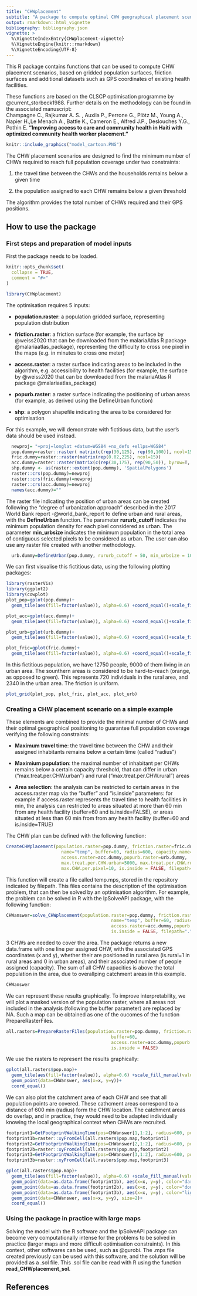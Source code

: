 ```yaml
---
title: "CHWplacement"
subtitle: "A package to compute optimal CHW geographical placement scenarios"
output: rmarkdown::html_vignette
bibliography: bibliography.json
vignette: >
  %\VignetteIndexEntry{CHWplacement-vignette}
  %\VignetteEngine{knitr::rmarkdown}
  %\VignetteEncoding{UTF-8}
---
```


This R package contains functions that can be used to compute CHW placement scenarios, based on gridded population surfaces, friction surfaces and additional datasets such as GPS coordinates of existing health facilities.

These functions are based on the CLSCP optimisation programme by @current_storbeck1988. Further details on the methodology can be found in the associated manuscript:  
Champagne C., Rajkumar A. S. , Auxila P., Perrone G., Plötz M., Young A., Napier H.,Le Menach A., Battle K., Cameron E., Alfred J.P., Deslouches Y.G., Pothin E. **"Improving access to care and community health in Haiti with optimized community health worker placement."**



```r
knitr::include_graphics("model_cartoon.PNG")
```


The CHW placement scenarios are designed to find the minimum number of CHWs required to reach full population coverage under two constraints:

1. the travel time between the CHWs and the households remains below a given time

2. the population assigned to each CHW remains below a given threshold

The algorithm provides the total number of CHWs required and their GPS positions.


## How to use the package

### First steps and preparation of model inputs
First the package needs to be loaded.

```r
knitr::opts_chunk$set(
  collapse = TRUE,
  comment = "#>"
)
```

```r
library(CHWplacement)
```

 The optimisation requires 5 inputs:
                     
 - **population.raster**: a population gridded surface, representing population distribution
 
 - **friction.raster**: a friction surface (for example, the surface by @weiss2020 that can be downloaded from the malariaAtlas R package @malariaatlas_package), representing the difficulty to cross one pixel in the maps (e.g. in minutes to cross one meter)
 
 - **access.raster**: a raster surface indicating areas to be included in the algorithm, e.g. accessibility to health facilities (for example, the surface by @weiss2020 that can be downloaded from the malariaAtlas R package @malariaatlas_package)
 
 - **popurb.raster**: a raster surface indicating the positioning of urban areas (for example, as derived using the DefineUrban function) 
 
 - **shp**: a polygon shapefile indicating the area to be considered for optimisation
 

For this example, we will demonstrate with fictitious data, but the user's data should be used instead.
```r
  newproj= "+proj=longlat +datum=WGS84 +no_defs +ellps=WGS84"
  pop.dummy=raster::raster( matrix(c(rep(30,125), rep(90,100)), ncol=15))
  fric.dummy=raster::raster(matrix(rep(0.02,225), ncol=15))
  acc.dummy=raster::raster(matrix(c(rep(30,175), rep(90,50)), byrow=T, ncol=15))
  shp.dummy <- as(raster::extent(pop.dummy), 'SpatialPolygons')
  raster::crs(pop.dummy)=newproj
  raster::crs(fric.dummy)=newproj
  raster::crs(acc.dummy)=newproj
  names(acc.dummy)=""
```

The raster file indicating the position of urban areas can be created following the “degree of urbanization approach” described in the 2017 World Bank report -@world_bank_report to define urban and rural areas, with the **DefineUrban** function. The parameter **rururb_cutoff** indicates the minimum population density for each pixel considered as urban. The parameter **min_urbsize** indicates the minimum population in the total area of contiguous selected pixels to be considered as urban. The user can also use any raster file created with another methodology.

```r
  urb.dummy=DefineUrban(pop.dummy, rururb_cutoff = 50, min_urbsize = 1000)
```

We can first visualise this fictitious data, using the following plotting packages:

```r
library(rasterVis)
library(ggplot2)
library(cowplot)
plot_pop=gplot(pop.dummy)+
  geom_tile(aes(fill=factor(value)), alpha=0.6) +coord_equal()+scale_fill_manual(values=c("#FF6600", "#990000"), name="Population")

plot_acc=gplot(acc.dummy)+
  geom_tile(aes(fill=factor(value)), alpha=0.6) +coord_equal()+scale_fill_manual(values=c("forestgreen", "darkorange"), name="Access")

plot_urb=gplot(urb.dummy)+
  geom_tile(aes(fill=factor(value)), alpha=0.6) +coord_equal()+scale_fill_manual( values=c("#990000"), name="Urban\npopulation")

plot_fric=gplot(fric.dummy)+
  geom_tile(aes(fill=factor(value)), alpha=0.6) +coord_equal()+scale_fill_manual(values=c("#FFCC00"), name="Friction")
```

In this fictitious population, we have 12750 people, 9000 of them living in an urban area. The sounthern areas is considered to be hard-to-reach (orange, as opposed to green). This represents 720 individuals in the rural area, and 2340 in the urban area. The friction is uniform.

```r
plot_grid(plot_pop, plot_fric, plot_acc, plot_urb)
```

### Creating a CHW placement scenario on a simple example
These elements are combined to provide the minimal number of CHWs and their optimal geographical positioning to guarantee full population coverage verifying the following constraints:

 - **Maximum travel time**: the travel time between the CHW and their assigned inhabitants remains below a certain time (called "radius")
 
 - **Maximium population**: the maximal number of inhabitant per CHWs remains below a certain capacity threshold, that can differ in urban ("max.treat.per.CHW.urban") and rural ("max.treat.per.CHW.rural") areas
 
 - **Area selection**: the analysis can be restricted to certain areas in the access.raster map via the "buffer" and "is.inside" parameters: for example if access.raster represents the travel time to health facilities in min, the analysis can restricted to areas situated at more than 60 min from any health facility (buffer=60 and is.inside=FALSE), or areas situated at less than 60 min from  from any health facility (buffer=60 and is.inside=TRUE)


The CHW plan can be defined with the following function:
```r
CreateCHWplacement(population.raster=pop.dummy, friction.raster=fric.dummy,shp=shp.dummy,
                     name="temp", buffer=60, radius=600, capacity.name="",
                     access.raster=acc.dummy,popurb.raster=urb.dummy,
                     max.treat.per.CHW.urban=5000, max.treat.per.CHW.rural=1000,
                     max.CHW.per.pixel=10, is.inside = FALSE, filepath=".")

```
This function will create a file called temp.mps, stored in the repository indicated by filepath. This files contains the description of the optimisation problem, that can then be solved by an optimisation algorithm. For example, the problem can be solved in R with the lpSolveAPI package, with the following function:

```r
CHWanswer=solve_CHWplacement(population.raster=pop.dummy, friction.raster=fric.dummy,shp=shp.dummy,
                                        name="temp", buffer=60, radius=600, capacity.name="",
                                        access.raster=acc.dummy,popurb.raster=urb.dummy,
                                        is.inside = FALSE, filepath=".")
```
3 CHWs are needed to cover the area.
The package returns a new data.frame with one line per assigned CHW, with the associated GPS coordinates (x and y), whether their are positioned in rural area (is.rural=1 in rural areas and 0 in urban areas), and their associated number of people assigned (capacity). The sum of all CHW capacities is above the total population in the area, due to overallping catchment areas in this example.
```r
CHWanswer
```
We can represent these results graphically. To improve interpretability, we will plot a masked version of the population raster, where all areas not included in the analysis (following the buffer parameter) are replaced by NA. Such a map can be obtained as one of the oucomes of the function PrepareRasterFiles.

```r
all.rasters=PrepareRasterFiles(population.raster=pop.dummy, friction.raster=fric.dummy,shp=shp.dummy,
                                        buffer=60, 
                                        access.raster=acc.dummy,popurb.raster=urb.dummy,
                                        is.inside = FALSE)

```

We use the rasters to represent the results graphically:

```r
gplot(all.rasters$pop.map)+
  geom_tile(aes(fill=factor(value)), alpha=0.6) +scale_fill_manual(values=c("#FF6600", "#990000"), name="Population") + 
  geom_point(data=CHWanswer, aes(x=x, y=y))+
  coord_equal()

```
We can also plot the catchment area of each CHW and see that all population points are covered. These cathcment areas correspond to a distance of 600 min (radius) form the CHW location. The catchment areas do overlap, and in practice, they would need to be adapted individually knowing the local geographical context when CHWs are recruited.

```r
footprint1=GetFootprintWalkingTime(pos=CHWanswer[1,1:2], radius=600, pop.map=all.rasters$pop.map, T.GC=all.rasters$T.GC)
footprint1b=raster::xyFromCell(all.rasters$pop.map,footprint1)
footprint2=GetFootprintWalkingTime(pos=CHWanswer[2,1:2], radius=600, pop.map=all.rasters$pop.map, T.GC=all.rasters$T.GC)
footprint2b=raster::xyFromCell(all.rasters$pop.map,footprint2)
footprint3=GetFootprintWalkingTime(pos=CHWanswer[3,1:2], radius=600, pop.map=all.rasters$pop.map, T.GC=all.rasters$T.GC)
footprint3b=raster::xyFromCell(all.rasters$pop.map,footprint3)

gplot(all.rasters$pop.map)+
  geom_tile(aes(fill=factor(value)), alpha=0.6) +scale_fill_manual(values=c("#FF6600", "#990000"), name="Population") + 
  geom_point(data=as.data.frame(footprint1b), aes(x=x, y=y), color="darkblue")+
  geom_point(data=as.data.frame(footprint2b), aes(x=x, y=y), color="dodgerblue")+
  geom_point(data=as.data.frame(footprint3b), aes(x=x, y=y), color="lightblue")+
  geom_point(data=CHWanswer, aes(x=x, y=y), size=2)+
  coord_equal()

```

### Using the package in practice with large maps

Solving the model with the R software and the lpSolveAPI package can become very computationally intense for the problems to be solved in practice (larger maps and more difficult optimisation constraints). In this context, other softwares can be used, such as @gurobi. The .mps file created previously can be used with this software, and the solution will be provided as a .sol file. This .sol file can be read with R using the function **read_CHWplacement_sol**.



## References
